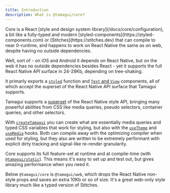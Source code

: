 ```yaml
---
title: Introduction
description: What is @tamagui/core?
---
```


<IntroParagraph>
  Core is a React [style and design system library](/docs/core/configuration), a
  bit like a fully-typed and modern
  [styled-components](https://styled-components.com) or
  [Stitches](https://stitches.dev) that can compile to near 0-runtime, and
  happens to work on React Native the same as on web, despite having no outside
  dependencies.
</IntroParagraph>

Well, sort of - on iOS and Android it depends on React Native, but on the web it
has no outside dependencies besides React - yet it supports the full React
Native API surface in 24-28Kb, depending on tree-shaking.

It primarly exports a [`styled`](/docs/core/styled) function and
[`Text` and `View`](/docs/core/stack-and-text) components, all of which accept
the superset of the React Native API surface that Tamagui supports.

Tamagui supports a [superset](/docs/intro/styles) of the React Native style
API, bringing many powerful abilities from CSS like media queries, pseudo
selectors, container queries, and other selectors.

With [`createTamagui`](/docs/core/configuration) you can create what are
essentially media queries and typed CSS variables that work for styling, but
also with the [`useTheme`](/docs/core/use-theme) and
[`useMedia`](/docs/core/use-media) hooks. Both can compile away with the
optimizing compiler when used for styling, but they also are written to be
extremely performant with explicit dirty tracking and signal-like re-render
granularity.

Core supports its full feature-set at runtime and at compile-time (with
[`@tamagui/static`](/docs/intro/compiler-install)). This means it's easy to set
up and test out, but gives amazing performance when you need it.

Below `@tamagui/core` is `@tamagui/web`, which drops the React Native non-style
props and saves an extra 10Kb or so of size. It's a great web-only style library
much like a typed version of Stitches.
